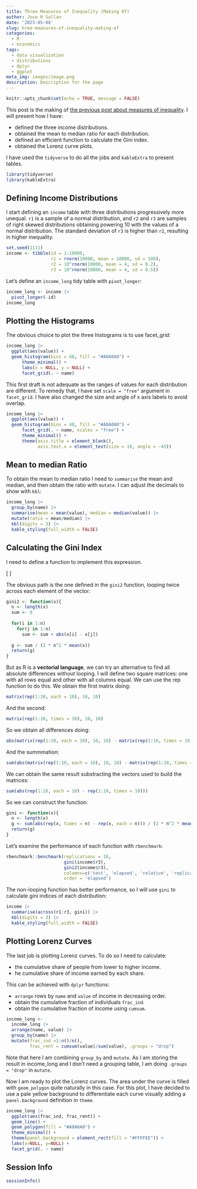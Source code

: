 ```yaml
---
title: Three Measures of Inequality (Making Of)
author: Jose M Sallan
date: '2023-05-08'
slug: hree-measures-of-inequality-making-of
categories:
  - R
  - economics
tags:
  - data visualization
  - distributions
  - dplyr
  - ggplot
meta_img: images/image.png
description: Description for the page
---
```


```r
knitr::opts_chunk$set(echo = TRUE, message = FALSE)
```

This post is the making of [the previous post about measures of inequality](https://jmsallan.netlify.app/blog/three-measures-of-inequality/). I will present how I have:

* defined the three income distributions.
* obtained the mean to median ratio for each distribution.
* defined an efficient function to calculate the Gini index.
* obtained the Lorenz curve plots.

I have used the `tidyverse` to do all the jobs and `kableExtra` to present tables.

```r
library(tidyverse)
library(kableExtra)
```

## Defining Income Distributions

I start defining an `income` table with three distributions progressively more unequal. `r1` is a sample of a normal distribution, and `r2` and `r3` are samples of right skewed distributions obtaining powering 10 with the values of a normal distribution. The standard deviation of `r3` is higher than `r2`, resulting in higher inequality.

```r
set.seed(1111)
income <- tibble(id = 1:10000,
                 r1 = rnorm(10000, mean = 10000, sd = 100),
                 r2 = 10^rnorm(10000, mean = 4, sd = 0.2),
                 r3 = 10^rnorm(10000, mean = 4, sd = 0.5))
```

Let's define an `income_long` tidy table with `pivot_longer`:

```r
income_long <- income |>
  pivot_longer(-id)
income_long
```

## Plotting the Histograms

The obvious choice to plot the three histograms is to use facet_grid:

```r
income_long |>
  ggplot(aes(value)) +
  geom_histogram(bins = 40, fill = "#A0A0A0") +
      theme_minimal() +
      labs(x = NULL, y = NULL) +
      facet_grid(. ~ name)
```

This first draft is not adequate as the ranges of values for each distribution are different. To remedy that, I have set `scale = "free"` argument in `facet_grid`. I have also changed the size and angle of x axis labels to avoid overlap.

```r
income_long |>
  ggplot(aes(value)) +
  geom_histogram(bins = 40, fill = "#A0A0A0") +
      facet_grid(. ~ name, scales = "free") +
      theme_minimal() +
      theme(axis.title = element_blank(), 
            axis.text.x = element_text(size = 10, angle = -45))
```

## Mean to median Ratio

To obtain the mean to median ratio I need to `summarise` the mean and median, and then obtain the ratio with `mutate`. I can adjust the decimals to show with `kbl`:

```r
income_long |>
  group_by(name) |>
  summarise(mean = mean(value), median = median(value)) |>
  mutate(ratio = mean/median) |>
  kbl(digits = 3) |>
  kable_styling(full_width = FALSE)
```

## Calculating the Gini Index

I need to define a function to implement this expression.

\[\frac{\displaystyle\sum_{i=1}^n \displaystyle\sum_{i=1}^n \vert x_i - x_j \vert}{2n^2\bar{x}} \]

The obvious path is the one defined in the `gini2` function, looping twice across each element of the vector:

```r
gini2 <- function(x){
  n <- length(x)
  sum <- 0
  
  for(i in 1:n)
    for(j in 1:n)
      sum <- sum + abs(x[i] - x[j])
  
  g <- sum / (2 * n^2 * mean(x))
  return(g)
}
```

But as R is a **vectorial language**, we can try an alternative to find all absolute differences without looping. I will define two square matrices: one with all rows equal and other with all columns equal. We can use the rep function to do this. We obtain the first matrix doing:

```r
matrix(rep(1:10, each = 10), 10, 10)
```

And the second:

```r
matrix(rep(1:10, times = 10), 10, 10)
```

So we obtain all differences doing:

```r
abs(matrix(rep(1:10, each = 10), 10, 10) - matrix(rep(1:10, times = 10), 10, 10))
```

And the summmation:

```r
sum(abs(matrix(rep(1:10, each = 10), 10, 10) - matrix(rep(1:10, times = 10), 10, 10)))
```

We can obtain the same result substracting the vectors used to build the matrices:

```r
sum(abs(rep(1:10, each = 10) - rep(1:10, times = 10)))
```

So we can construct the function:

```r
gini <- function(x){
  n <- length(x)
  g <- sum(abs(rep(x, times = n) - rep(x, each = n))) / (2 * n^2 * mean(x))
  return(g)
}
```

Let's examine the performance of each function with `rbenchmark`:

```r
rbenchmark::benchmark(replications = 10,
                      gini(income$r3),
                      gini2(income$r3),
                      columns=c('test', 'elapsed', 'relative', 'replications'),
                      order = 'elapsed')
```

The non-looping function has better performance, so I will use `gini` to calculate gini indices of each distribution:

```r
income |>
  summarise(across(r1:r3, gini)) |>
  kbl(digits = 3) |>
  kable_styling(full_width = FALSE)
```


## Plotting Lorenz Curves

The last job is plotting Lorenz curves. To do so I need to calculate:

* the cumulative share of people from lower to higher income.
* he cumulative share of income earned by each share.

This can be achieved with `dplyr` functions:

* `arrange` rows by `name` and `value` of income in decreasing order.
* obtain the cumulative fraction of individuals `frac_ind`.
* obtain the cumulative fraction of income using `cumsum`.

```r
income_long <- 
  income_long |>
  arrange(name, value) |>
  group_by(name) |>
  mutate(frac_ind =1:n()/n(),
         frac_rent = cumsum(value)/sum(value), .groups = "drop")
```

Note that here I am combining `group_by` and `mutate`. As I am storing the result in income_long and I don't need a grouping table, I am doing `.groups = "drop"` in `mutate`.

Now I am ready to plot the Lorenz curves. The area under the curve is filled with `geom_polygon` quite naturally in this case. For this plot, I have decided to use a pale yellow background to differentiate each curve visually adding a `panel.background` definition in `theme`.

```r
income_long |>
  ggplot(aes(frac_ind, frac_rent)) +
  geom_line() +
  geom_polygon(fill = "#A0A0A0") +
  theme_minimal() +
  theme(panel.background = element_rect(fill = "#FFFFEE")) +
  labs(x=NULL, y=NULL) +
  facet_grid(. ~ name)
```

## Session Info

```r
sessionInfo()
```


